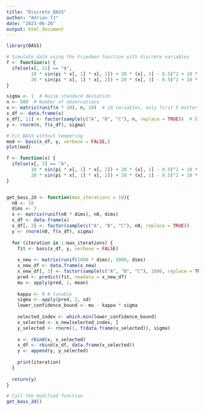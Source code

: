 ```yaml
---
title: "Discrete_BASS"
author: "Adrian TJ"
date: "2023-06-26"
output: html_document
---
```


```r
library(BASS)
```

```r
# Simulate data using the Friedman function with discrete variables
f <- function(x) {
  ifelse(x[, 11] == "A",
         10 * sin(pi * x[, 1] * x[, 2]) + 20 * (x[, 3] - 0.5)^2 + 10 * x[, 4] + 5 * x[, 5],
         20 * sin(pi * x[, 1] * x[, 2]) + 20 * (x[, 3] - 0.5)^2 + 10 * x[, 4] + 5 * x[, 5])
}

sigma <- 1  # Noise standard deviation
n <- 500  # Number of observations
x <- matrix(runif(n * 10), n, 10)  # 10 variables, only first 5 matter
x_df <- data.frame(x)
x_df[, 11] <- factor(sample(c("A", "B", "C"), n, replace = TRUE))  # Discrete variable (sample from categories)
y <- rnorm(n, f(x_df), sigma)

# Fit BASS without tempering
mod <- bass(x_df, y, verbose = FALSE,)
plot(mod)

```

```r

f <- function(x) {
  ifelse(x[, 3] == "A",
         10 * sin(pi * x[, 1] * x[, 2]) + 20 * (x[, 1] - 0.5)^2 + 10 * x[, 2] + 5 * x[, 1],
         20 * sin(pi * x[, 1] * x[, 2]) + 20 * (x[, 1] - 0.5)^2 + 10 * x[, 2] + 5 * x[, 1])
}


get_bass_2d <- function(max_iterations = 10){
  n0 <- 10
  dims <- 2
  x <- matrix(runif(n0 * dims), n0, dims)
  x_df <- data.frame(x)
  x_df[, 3] <- factor(sample(c("A", "B", "C"), n0, replace = TRUE))
  y <- rnorm(n0, f(x_df), sigma)
  
  for (iteration in 1:max_iterations) {
    fit <- bass(x_df, y, verbose = FALSE)
    
    x_new <- matrix(runif(1000 * dims), 1000, dims)
    x_new_df <- data.frame(x_new)
    x_new_df[, 3] <- factor(sample(c("A", "B", "C"), 1000, replace = TRUE))
    pred <- predict(fit, newdata = x_new_df)
    mu <- apply(pred, 2, mean)
    
    kappa <- 9 # tunable
    sigma <- apply(pred, 2, sd)
    lower_confidence_bound <- mu - kappa * sigma
    
    selected_index <- which.min(lower_confidence_bound)
    x_selected <- x_new[selected_index, ]
    y_selected <- rnorm(1, f(data.frame(x_selected)), sigma)
    
    x <- rbind(x, x_selected)
    x_df <- rbind(x_df, data.frame(x_selected))
    y <- append(y, y_selected)
    
    print(iteration)
  }
  
  return(y)
}

# Call the modified function
get_bass_2d()

```






